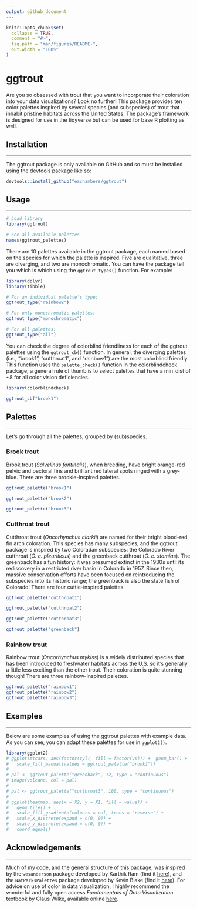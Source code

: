 ```yaml
---
output: github_document
---
```


<!-- README.md is generated from README.Rmd. Please edit that file -->

```r
knitr::opts_chunk$set(
  collapse = TRUE,
  comment = "#>",
  fig.path = "man/figures/README-",
  out.width = "100%"
)
```

# ggtrout

Are you so obsessed with trout that you want to incorporate their coloration into your data visualizations? Look no further! This package provides ten color palettes inspired by several species (and subspecies) of trout that inhabit pristine habitats across the United States. The package's framework is designed for use in the tidyverse but can be used for base R plotting as well.

## Installation

------------------------------------------------------------------------

The ggtrout package is only available on GitHub and so must be installed using the devtools package like so:

``` r
devtools::install_github("eachambers/ggtrout")
```

## Usage

------------------------------------------------------------------------

```r
# Load library
library(ggtrout)

# See all available palettes
names(ggtrout_palettes)
```

There are 10 palettes available in the ggtrout package, each named based on the species for which the palette is inspired. Five are qualitative, three are diverging, and two are monochromatic. You can have the package tell you which is which using the `ggtrout_types()` function. For example:

```r
library(dplyr)
library(tibble)

# For an individual palette's type:
ggtrout_type("rainbow2")

# For only monochromatic palettes:
ggtrout_type("monochromatic")

# For all palettes:
ggtrout_type("all")
```

You can check the degree of colorblind friendliness for each of the ggtrout palettes using the `ggtrout_cb()` function. In general, the diverging palettes (i.e., "brook1", "cutthroat1", and "rainbow1") are the most colorblind friendly. This function uses the `palette_check()` function in the colorblindcheck package; a general rule of thumb is to select palettes that have a min_dist of ~8 for all color vision deficiencies.

```r
library(colorblindcheck)

ggtrout_cb("brook1")
```

## Palettes

------------------------------------------------------------------------

Let's go through all the palettes, grouped by (sub)species.

### Brook trout

Brook trout (*Salvelinus fontinalis*), when breeding, have bright orange-red pelvic and pectoral fins and brilliant red lateral spots ringed with a grey-blue. There are three brookie-inspired palettes.

```r
ggtrout_palette("brook1")
```

```r
ggtrout_palette("brook2")
```

```r
ggtrout_palette("brook3")
```

### Cutthroat trout

Cutthroat trout (*Oncorhynchus clarkii*) are named for their bright blood-red fin arch coloration. This species has many subspecies, and the ggtrout package is inspired by two Coloradan subspecies: the Colorado River cutthroat (*O. c. pleuriticus*) and the greenback cutthroat (*O. c. stomias*). The greenback has a fun history: it was presumed extinct in the 1930s until its rediscovery in a restricted river basin in Colorado in 1957. Since then, massive conservation efforts have been focused on reintroducing the subspecies into its historic range; the greenback is also the state fish of Colorado! There are four cuttie-inspired palettes.

```r
ggtrout_palette("cutthroat1")
```

```r
ggtrout_palette("cutthroat2")
```

```r
ggtrout_palette("cutthroat3")
```

```r
ggtrout_palette("greenback")
```

### Rainbow trout

Rainbow trout (*Oncorhynchus mykiss*) is a widely distributed species that has been introduced to freshwater habitats across the U.S. so it's generally a little less exciting than the other trout. Their coloration is quite stunning though! There are three rainbow-inspired palettes.

```r
ggtrout_palette("rainbow1")
ggtrout_palette("rainbow2")
ggtrout_palette("rainbow3")
```

## Examples

------------------------------------------------------------------------

Below are some examples of using the ggtrout palettes with example data. As you can see, you can adapt these palettes for use in `ggplot2()`.

```r
library(ggplot2)
# ggplot(mtcars, aes(factor(cyl), fill = factor(vs))) +  geom_bar() +
#   scale_fill_manual(values = ggtrout_palette("brook1"))
# 
# pal <- ggtrout_palette("greenback", 12, type = "continuous")
# image(volcano, col = pal)
# 
# pal <- ggtrout_palette("cutthroat3", 100, type = "continuous")
# 
# ggplot(heatmap, aes(x = X2, y = X1, fill = value)) +
#   geom_tile() +
#   scale_fill_gradientn(colours = pal, trans = "reverse") +
#   scale_x_discrete(expand = c(0, 0)) +
#   scale_y_discrete(expand = c(0, 0)) +
#   coord_equal()
```

## Acknowledgements

------------------------------------------------------------------------

Much of my code, and the general structure of this package, was inspired by the `wesanderson` package developed by Karthik Ram (find it [here](https://github.com/karthik/wesanderson)), and the `NatParksPalettes` package developed by Kevin Blake (find it [here](https://github.com/kevinsblake/NatParksPalettes)). For advice on use of color in data visualization, I highly recommend the wonderful and fully open access *Fundamentals of Data Visualization* textbook by Claus Wilke, available online [here](https://clauswilke.com/dataviz/).
